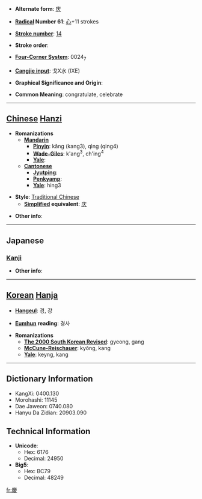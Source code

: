 * '''Alternate form''': [[庆]]

* '''[[Wiktionary:Chinese radical index| Radical]] Number 61''': [[Wiktionary:Chinese radical index 心|心]]+11 strokes

* '''[[Wiktionary:Chinese total strokes index|Stroke number]]''': [[Wiktionary:Chinese total strokes index 14|14]]

* '''Stroke order''': 

* '''[[Wiktionary:Chinese four corner index|Four-Corner System]]''': 0024<sub>7</sub>

* '''[[Wiktionary:Chinese Cangjie index|Cangjie input]]''': 戈X水 (IXE)

* '''Graphical Significance and Origin''': 

* '''Common Meaning''': congratulate, celebrate

----

== [[Chinese]] [[Hanzi]] ==

* '''Romanizations'''
** '''[[Mandarin]]'''
*** '''[[Pinyin]]''': kǎng (kang3), qìng (qing4)
*** '''[[Wade-Giles]]''': k'ang<sup>3</sup>, ch'ing<sup>4</sup>
*** '''[[Yale]]''': 
** '''[[Cantonese]]'''
*** '''[[Jyutping]]''':
*** '''[[Penkyamp]]''': 
*** '''[[Yale]]''': hing3

* '''Style''': [[Traditional Chinese]] 
** '''[[Simplified Chinese|Simplified]] equivalent''': [[庆]]

* '''Other info''': 

----

==Japanese==
===[[Kanji]]===
{{kanji|on readings=[[けい]] (kei), [[きょう]] (kyō)
|kun readings=[[よい]] (yoi), [[よろこぶ]] (yorokobu)
}}

* '''Other info''':  

----

== [[Korean]] [[Hanja]] ==

* '''[[Hangeul]]''': 경, 강

* '''[[Eumhun]] reading''': 경사

* '''Romanizations'''
** '''[[The 2000 South Korean Revised Romanization|The 2000 South Korean Revised]]''': gyeong, gang
** '''[[McCune-Reischauer]]''': kyŏng, kang
** '''[[Yale]]''': keyng, kang

----

== Dictionary Information ==

* KangXi: 0400.130
* Morohashi: 11145
* Dae Jaweon: 0740.080
* Hanyu Da Zidian: 20903.090

== Technical Information ==

* '''Unicode''':
** Hex: 6176
** Decimal: 24950
* '''Big5''':
** Hex: BC79
** Decimal: 48249

[[fr:慶]]